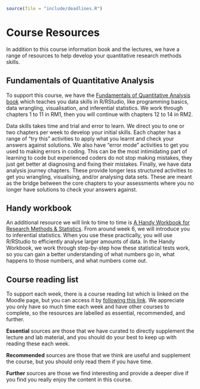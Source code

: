 ```r
source(file = "include/deadlines.R")
```

# Course Resources {#Resources}

In addition to this course information book and the lectures, we have a range of resources to help develop your quantitative research methods skills. 

## Fundamentals of Quantitative Analysis

To support this course, we have the [Fundamentals of Quantitative Analysis book](https://bartlettje.github.io/quant-fun-v3/){target="_blank"} which teaches you data skills in R/RStudio, like programming basics, data wrangling, visualisation, and inferential statistics. We work through chapters 1 to 11 in RM1, then you will continue with chapters 12 to 14 in RM2.

Data skills takes time and trial and error to learn. We direct you to one or two chapters per week to develop your initial skills. Each chapter has a range of "try this" activities to apply what you learnt and check your answers against solutions. We also have "error mode" activities to get you used to making errors in coding. This can be the most intimidating part of learning to code but experienced coders do not stop making mistakes, they just get better at diagnosing and fixing their mistakes. Finally, we have data analysis journey chapters. These provide longer less structured activities to get you wrangling, visualising, and/or analysing data sets. These are meant as the bridge between the core chapters to your assessments where you no longer have solutions to check your answers against. 

## Handy workbook

An additional resource we will link to time to time is [A Handy Workbook for Research Methods & Statistics](https://psyteachr.github.io/handyworkbook/index.html){target="_blank"}. From around week 6, we will introduce you to inferential statistics. When you use these practically, you will use R/RStudio to efficiently analyse larger amounts of data. In the Handy Workbook, we work through step-by-step how these statistical tests work, so you can gain a better understanding of what numbers go in, what happens to those numbers, and what numbers come out. 

## Course reading list

To support each week, there is a course reading list which is linked on the Moodle page, but you can access it by [following this link](https://rl.talis.com/3/glasgow/lists/0A7B1002-735E-2ACF-E3E4-D0EC205FFE19.html){target="_blank"}. We appreciate you only have so much time each week and have other courses to complete, so the resources are labelled as essential, recommended, and further. 

**Essential** sources are those that we have curated to directly supplement the lecture and lab material, and you should do your best to keep up with reading these each week. 

**Recommended** sources are those that we think are useful and supplement the course, but you should only read them if you have time. 

**Further** sources are those we find interesting and provide a deeper dive if you find you really enjoy the content in this course.
